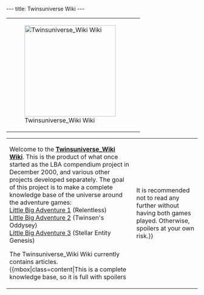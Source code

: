 ---
title: Twinsuniverse Wiki
---

{| class="lastupdate"
|-
| class="lastupdate-left" | [[Image:Big_twinsun_with_blurred_atmosphere-cropped.png|240px|Twinsuniverse_Wiki Wiki]]
| class="lastupdate-right" | {{newslist|mode=latest}}
|}

{| style="width: 75%; margin: 0px auto; text-align: center;"
|-
| style="vertical-align:top" |
Welcome to the '''[[Twinsuniverse_Wiki Wiki:About|Twinsuniverse_Wiki Wiki]]'''. This is the product of what once started as the LBA compendium project in December 2000, and various other projects developed separately. The goal of this project is to make a complete knowledge base of the universe around the adventure games:<br>
[[Little Big Adventure 1]] (Relentless){{superlink|article=FunFrock's Reign|label=the story}}{{superlink|article=wikipedia:Little Big Adventure|label=wikipedia}}<br>
[[Little Big Adventure 2]] (Twinsen's Oddysey){{superlink|article=Twinsen's Odyssey|label=the story}}{{superlink|article=wikipedia:Little Big Adventure 2|label=wikipedia}}<br>
[[Little Big Adventure 3]] (Stellar Entity Genesis){{superlink|article=Stellar Entity Genesis|label=the story}}{{superlink|article=wikipedia:Little Big Adventure 3|label=wikipedia}}

The Twinsuniverse_Wiki Wiki currently contains '''[[Twinsuniverse_Wiki Wiki:Statistics|{{NUMBEROFARTICLES}}]]''' articles.
{{mbox|class=content|This is a complete knowledge base, so it is full with spoilers!! It is recommended not to read any further without having both games played. Otherwise, spoilers at your own risk.}}
|}

{{mainnavigation}}
[[Category:Categories| ]]